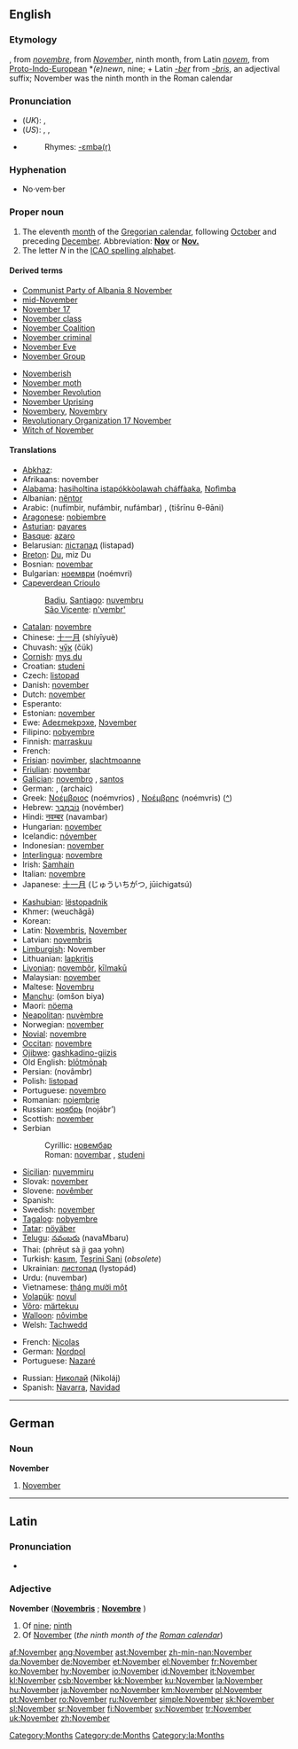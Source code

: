{{see|november}}
==English==

===Etymology===
{{ME.}}, from {{OF.}} ''[[novembre]]'', from {{L.}} ''[[November#Latin|November]]'', ninth month, from Latin ''[[novem]]'', from [[Proto-Indo-European]] *''(e)newn'', nine; + Latin ''[[-ber]]'' from ''[[-bris]]'', an adjectival suffix; November was the ninth month in the Roman calendar

===Pronunciation===
*(''UK''): {{IPA|/nəʊˈvɛmbə/}}, {{SAMPA|/n@U"vEmb@/}}
*(''US''): {{AHD|nō-vĕmʹbər}}, {{IPA|/noʊˈvɛmbɚ/}}, {{SAMPA|/noU"vEmb@`/}}
*{{audio|en-us-November.ogg|Audio (US)}}
*:Rhymes: [[Rhymes:English:-ɛmbə(r)|-ɛmbə(r)]]

===Hyphenation===
*No·vem·ber

===Proper noun===
{{wikipedia}}
{{en-proper noun}}

# The eleventh [[month]] of the [[Gregorian calendar]], following [[October]] and preceding [[December]]. Abbreviation: '''[[Nov]]''' or '''[[Nov.]]'''
# The letter ''N'' in the [[ICAO spelling alphabet]].

====Derived terms====
{{top2}}
*[[w:Communist Party of Albania 8 November|Communist Party of Albania 8 November]]
*[[mid-November]]
*[[w:November 17|November 17]]
*[[November class]]
*[[w:November Coalition|November Coalition]]
*[[November criminal]]
*[[November Eve]]
*[[w:November Group|November Group]]
{{mid2}}
*[[Novemberish]]
*[[November moth]]
*[[November Revolution]]
*[[w:November Uprising|November Uprising]]
*[[Novembery]], [[Novembry]]
*[[w:November 17|Revolutionary Organization 17 November]]
*[[Witch of November]]
{{bottom}}

====Translations====
{{trans-top|eleventh month of the Gregorian calendar}}
*[[Abkhaz]]: {{RUchar|[[абҵара]]}} {{IPAchar|(abc̣ara)}}
*Afrikaans: november
*[[Alabama]]: [[hasiholtina istapókkòolawah cháffàaka]], [[Nofìmba]]
*Albanian: [[nëntor]]
*Arabic: {{ARchar|[[نوفمبر|نُوفمْبر]]}} (nufímbir, nufámbir, nufámbar) {{m}}, {{ARchar|[[تشرين الثاني|تِشرينُ الثّانِي]]}} (tišrīnu θ-θāni) {{m}}
*[[Aragonese]]: [[nobiembre]] {{m}}
*[[Asturian]]: [[payares]] {{m}}
*[[Basque]]: [[azaro]]
*Belarusian: [[лістапад]] (listapad) {{m}}
*[[Breton]]: [[Du#Breton|Du]], miz Du
*Bosnian: [[novembar#Bosnian|novembar]] {{m}}
*Bulgarian: [[ноември]] (noémvri) {{m}}
*[[Capeverdean Crioulo]]
*:[[Badiu]], [[Santiago]]: [[nuvembru]] {{m}}
*:[[São Vicente]]: [[n'vembr']] {{m}}
*[[Catalan]]: [[novembre]] {{m}}
*Chinese: [[十一月]] (shíyīyuè)
*Chuvash: [[чӳк]] (čük)
*[[Cornish]]: [[mys du]]
*Croatian: [[studeni]] {{m}}
*Czech: [[listopad#Czech|listopad]] {{m}}
*Danish: [[november]]
*Dutch: [[november]]
*Esperanto: {{t-|eo|novembro|xs=Esperanto}}
*Estonian: [[november]]
*Ewe: [[Adeɛmekpɔxe]]{{n}}, [[Nɔvember]] {{n}}
*Filipino: [[nobyembre]]
*Finnish: [[marraskuu]]
*French: {{t+|fr|novembre|m}}
*[[Frisian]]: [[novimber]], [[slachtmoanne]]
*[[Friulian]]: [[novembar]] {{m}}
*[[Galician]]: [[novembro]] {{m}}, [[santos]] {{m}}
*German: {{t+|de|November|m}}, (archaic) {{t-|de|Nebelung|m}}
*Greek: [[Νοέμβριος]] (noémvrios) {{m}}, [[Νοέμβρης]] (noémvris) {{m}} ([[:el:Νοέμβριος|^]])
*Hebrew: [[נובמבר|נוֹבֶמְבֶּר]] (novémber)
*Hindi: [[नवम्बर]] (navambar)
*Hungarian: [[november#Hungarian|november]]
*Icelandic: [[nóvember]]
*Indonesian: [[november]]
*[[Interlingua]]: [[novembre]]
*Irish: [[Samhain]]
*Italian: [[novembre]] {{m}}
*Japanese: [[十一月]] (じゅういちがつ, jūichigatsú)
{{trans-mid}}
*[[Kashubian]]: [[lëstopadnik]] {{m}}
*Khmer: {{KMchar|[[វិច្ឆិការ]]}} (weuchăgā)
*Korean: {{t|ko|sc=KOchar|십일월|tr=sibirwol}}
*Latin: [[Novembris]], [[November#Latin|November]] {{m}}
*Latvian: [[novembris]] {{m}}
*[[Limburgish]]: November
*Lithuanian: [[lapkritis]] {{m}}
*[[Livonian]]: [[novembõr]], [[kīlmakū]]
*Malaysian: [[november]]
*Maltese: [[Novembru]]
*[[Manchu]]: (omšon biya)
*Maori: [[nöema]]
*[[Neapolitan]]: [[nuvèmbre]] {{m}}
*Norwegian: [[november]]
*[[Novial]]: [[novembre]]
*[[Occitan]]: [[novembre]]
*[[Ojibwe]]: [[gashkadino-giizis]]
*Old English: [[blotmonaþ|blōtmōnaþ]] {{m}}
*Persian: {{FAchar|[[نوامبر]]}} (novâmbr)
*Polish: [[listopad#Polish|listopad]] {{m}}
*Portuguese: [[novembro]] {{m}}
*Romanian: [[noiembrie]] {{m}}
*Russian: [[ноябрь]] (nojábr’) {{m}}
*Scottish: [[november]]
*Serbian
*:Cyrillic: [[новембар#Serbian|новембар]] {{m}}
*:Roman: [[novembar#Serbian|novembar]] {{m}}, [[studeni]] {{m}}
*[[Sicilian]]: [[nuvemmiru]] {{m}}
*Slovak: [[november]] {{m}}
*Slovene: [[novêmber]]
*Spanish: {{t+|es|noviembre|m}}
*Swedish: [[november#Swedish|november]]
*[[Tagalog]]: [[nobyembre]]
*[[Tatar]]: [[nöyäber]]
*[[Telugu]]: [[నవంబరు]] (navaMbaru)
*Thai: {{THchar|[[พฤศจิกายน]]}} (phrēut sà jì gaa yohn)
*Turkish: [[kasım]], [[Teşrini Sani]] (''obsolete'')
*Ukrainian: [[листопад]] (lystopád) {{m}}
*Urdu: {{URchar|[[نومبر]]}} (nuvembar)
*Vietnamese: [[tháng mười một]]
*[[Volapük]]: [[novul]]
*[[Võro]]: [[märtekuu]]
*[[Walloon]]: [[nôvimbe]] {{m}}
*Welsh: [[Tachwedd]] {{m}}
{{trans-bottom}}

{{trans-top|''N'' in the ICAO spelling alphabet}}
*French: [[Nicolas]]
*German: [[Nordpol]]
*Portuguese: [[Nazaré]]
{{trans-mid}}
*Russian: [[Николай]] (Nikoláj)
*Spanish: [[Navarra]], [[Navidad]]
{{trans-bottom}}

[[Category:Months]]

----

==German==

===Noun===
'''November''' {{m}}

# [[#English|November]]

[[Category:de:Months]]

----

==Latin==

===Pronunciation===
*{{IPA|/nɔˈwɛːm.bɛr/}}

===Adjective===
'''November''' {{m}} ('''[[Novembris]]''' {{f}}; '''[[Novembre]]''' {{n}})

# Of [[nine]]; [[ninth]]
# Of [[#English|November]] (''the ninth month of the [[w:Roman calendar|Roman calendar]]'')

[[Category:la:Months]]

[[af:November]]
[[ang:November]]
[[ast:November]]
[[zh-min-nan:November]]
[[da:November]]
[[de:November]]
[[et:November]]
[[el:November]]
[[fr:November]]
[[ko:November]]
[[hy:November]]
[[io:November]]
[[id:November]]
[[it:November]]
[[kl:November]]
[[csb:November]]
[[kk:November]]
[[ku:November]]
[[la:November]]
[[hu:November]]
[[ja:November]]
[[no:November]]
[[km:November]]
[[pl:November]]
[[pt:November]]
[[ro:November]]
[[ru:November]]
[[simple:November]]
[[sk:November]]
[[sl:November]]
[[sr:November]]
[[fi:November]]
[[sv:November]]
[[tr:November]]
[[uk:November]]
[[zh:November]]